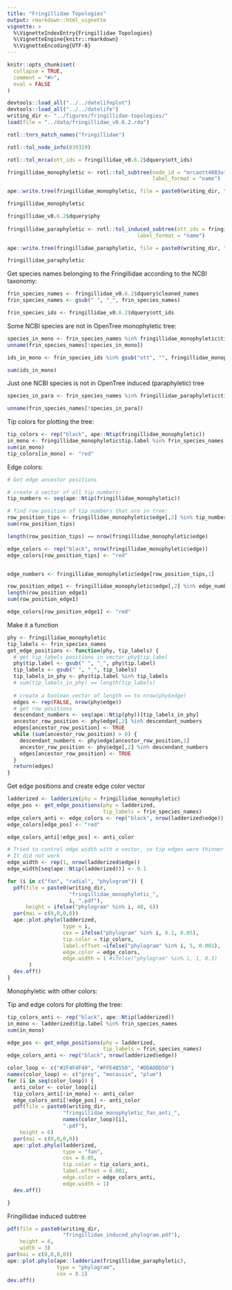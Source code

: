```yaml
---
title: "Fringillidae Topologies"
output: rmarkdown::html_vignette
vignette: >
  %\VignetteIndexEntry{Fringillidae Topologies}
  %\VignetteEngine{knitr::rmarkdown}
  %\VignetteEncoding{UTF-8}
---
```


```r
knitr::opts_chunk$set(
  collapse = TRUE,
  comment = "#>",
  eval = FALSE
)
```

```r
devtools::load_all("../../datelifeplot")
devtools::load_all("../../datelife")
writing_dir <- "../figures/fringillidae-topologies/"
load(file = "../data/fringillidae_v0.6.2.rda")
```

```r
rotl::tnrs_match_names("fringillidae")
```
```r
rotl::tol_node_info(839319)
```


```r
rotl::tol_mrca(ott_ids = fringillidae_v0.6.2$dquery$ott_ids)
```


```r
fringillidae_monophyletic <- rotl::tol_subtree(node_id = "mrcaott4083ott370807",
                                               label_format = "name")

ape::write.tree(fringillidae_monophyletic, file = paste0(writing_dir, "fringillidae_monophyletic_topology.tre"))

fringillidae_monophyletic

```

```r
fringillidae_v0.6.2$dquery$phy
  
fringillidae_paraphyletic <- rotl::tol_induced_subtree(ott_ids = fringillidae_v0.6.2$dquery$ott_ids,
                                          label_format = "name")

ape::write.tree(fringillidae_paraphyletic, file = paste0(writing_dir, "fringillidae_paraphyletic_topology.tre"))

fringillidae_paraphyletic
```


Get species names belonging to the Fringillidae according to the NCBI taxonomy:

```r
frin_species_names <- fringillidae_v0.6.2$dquery$cleaned_names
frin_species_names <- gsub(" ", "_", frin_species_names)

frin_species_ids <- fringillidae_v0.6.2$dquery$ott_ids
```

Some NCBI species are not in OpenTree monophyletic tree:

```r
species_in_mono <- frin_species_names %in% fringillidae_monophyletic$tip.label
unname(frin_species_names[!species_in_mono])

ids_in_mono <- frin_species_ids %in% gsub("ott", "", fringillidae_monophyletic$tip.label)

sum(ids_in_mono)
```

Just one NCBI species is not in OpenTree induced (paraphyletic) tree

```r
species_in_para <- frin_species_names %in% fringillidae_paraphyletic$tip.label

unname(frin_species_names[!species_in_para])
```

Tip colors for plotting the tree:

```r
tip_colors <- rep("black", ape::Ntip(fringillidae_monophyletic))
in_mono <- fringillidae_monophyletic$tip.label %in% frin_species_names
sum(in_mono)
tip_colors[in_mono] <- "red"
```

Edge colors:

```r
# Get edge ancestor positions

# create a vector of all tip numbers:
tip_numbers <- seq(ape::Ntip(fringillidae_monophyletic))

# find row position of tip numbers that are in tree: 
row_position_tips <- fringillidae_monophyletic$edge[,2] %in% tip_numbers[in_mono]
sum(row_position_tips)

length(row_position_tips) == nrow(fringillidae_monophyletic$edge)

edge_colors <- rep("black", nrow(fringillidae_monophyletic$edge))
edge_colors[row_position_tips] <- "red"


edge_numbers <- fringillidae_monophyletic$edge[row_position_tips,1]

row_position_edge1 <- fringillidae_monophyletic$edge[,2] %in% edge_numbers
length(row_position_edge1)
sum(row_position_edge1)

edge_colors[row_position_edge1] <- "red"
```

Make it a function

```r
phy <- fringillidae_monophyletic
tip_labels <- frin_species_names
get_edge_positions <- function(phy, tip_labels) {
  # get tip_labels positions in vector phy$tip.label
  phy$tip.label <- gsub(" ", "_", phy$tip.label)
  tip_labels <- gsub(" ", "_", tip_labels)
  tip_labels_in_phy <- phy$tip.label %in% tip_labels
  # sum(tip_labels_in_phy) == length(tip_labels)
  
  # create a boolean vector of length == to nrow(phy$edge)
  edges <- rep(FALSE, nrow(phy$edge))
  # get row positions
  descendant_numbers <- seq(ape::Ntip(phy))[tip_labels_in_phy]
  ancestor_row_position <- phy$edge[,2] %in% descendant_numbers
  edges[ancestor_row_position] <- TRUE
  while (sum(ancestor_row_position) > 0) {
    descendant_numbers <- phy$edge[ancestor_row_position,1]
    ancestor_row_position <- phy$edge[,2] %in% descendant_numbers
    edges[ancestor_row_position] <- TRUE
  }
  return(edges)
}
```

Get edge positions and create edge color vector

```r
ladderized <- ladderize(phy = fringillidae_monophyletic)
edge_pos <- get_edge_positions(phy = ladderized,
                               tip_labels = frin_species_names)
edge_colors_anti <- edge_colors <- rep("black", nrow(ladderized$edge))
edge_colors[edge_pos] <- "red"

edge_colors_anti[!edge_pos] <- anti_color

# Tried to control edge width with a vector, so tip edges were thinner but inner edges were thicker.
# It did not work
edge_width <- rep(1, nrow(ladderized$edge))
edge_width[seq(ape::Ntip(ladderized))] <- 0.1
```


```r
for (i in c("fan", "radial", "phylogram")) {
  pdf(file = paste0(writing_dir, 
                    "fringillidae_monophyletic_",
                    i, ".pdf"),
      height = ifelse("phylogram" %in% i, 40, 6))
  par(mai = c(0,0,0,0))
  ape::plot.phylo(ladderized, 
                  type = i,
                  cex = ifelse("phylogram" %in% i, 0.1, 0.05),
                  tip.color = tip_colors,
                  label.offset =ifelse("phylogram" %in% i, 5, 0.001),
                  edge.color = edge_colors,
                  edge.width = 1 #ifelse("phylogram" %in% i, 1, 0.3)
       )
  dev.off()  
}
```

Monophyletic with other colors:

Tip and edge colors for plotting the tree:

```r
tip_colors_anti <- rep("black", ape::Ntip(ladderized))
in_mono <- ladderized$tip.label %in% frin_species_names
sum(in_mono)

edge_pos <- get_edge_positions(phy = ladderized,
                               tip_labels = frin_species_names)
edge_colors_anti <- rep("black", nrow(ladderized$edge))
```

```r
color_loop <- c("#2F4F4F40", "#FFE4B550", "#DDA0DD50")
names(color_loop) <- c("grey", "mocassin", "plum")
for (i in seq(color_loop)) {
  anti_color <- color_loop[i]
  tip_colors_anti[!in_mono] <- anti_color
  edge_colors_anti[!edge_pos] <- anti_color
  pdf(file = paste0(writing_dir, 
                  "fringillidae_monophyletic_fan_anti_",
                  names(color_loop)[i], 
                  ".pdf"),
    height = 6)
  par(mai = c(0,0,0,0))
  ape::plot.phylo(ladderized,
                  type = "fan",
                  cex = 0.05,
                  tip.color = tip_colors_anti,
                  label.offset = 0.001,
                  edge.color = edge_colors_anti,
                  edge.width = 1)
  dev.off()

}

```

Fringillidae induced subtree

```r
pdf(file = paste0(writing_dir, 
                  "fringillidae_induced_phylogram.pdf"),
    height = 6,
    width = 3)
par(mai = c(0,0,0,0))
ape::plot.phylo(ape::ladderize(fringillidae_paraphyletic),
                type = "phylogram",
                cex = 0.1)
dev.off()
```
